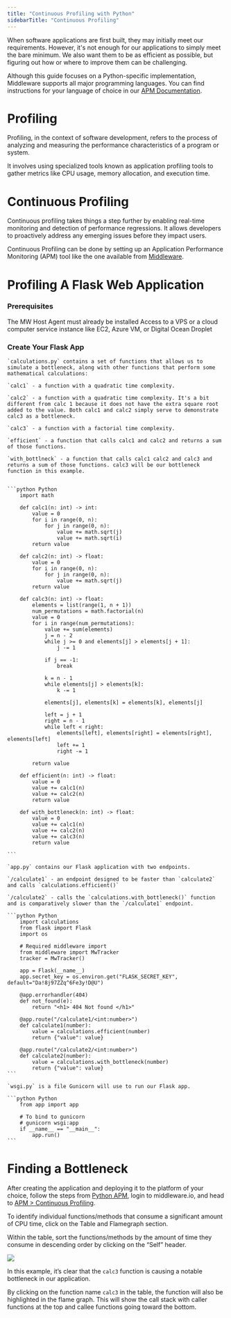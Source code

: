 ```yaml
---
title: "Continuous Profiling with Python"
sidebarTitle: "Continuous Profiling"
---
```


When software applications are first built, they may initially meet our requirements. However, it's not enough for our applications to simply meet the bare minimum. We also want them to be as efficient as possible, but figuring out how or where to improve them can be challenging.

<Note> Although this guide focuses on a Python-specific implementation, Middleware supports all major programming languages. You can find instructions for your language of choice in our [APM Documentation](https://docs.middleware.io/apm-configuration/apm_overview). </Note>

# Profiling

Profiling, in the context of software development, refers to the process of analyzing and measuring the performance characteristics of a program or system. 

It involves using specialized tools known as application profiling tools to gather metrics like CPU usage, memory allocation, and execution time.

# Continuous Profiling

Continuous profiling takes things a step further by enabling real-time monitoring and detection of performance regressions. It allows developers to proactively address any emerging issues before they impact users. 

Continuous Profiling can be done by setting up an Application Performance Monitoring (APM) tool like the one available from [Middleware](https://middleware.io/).

# Profiling A Flask Web Application

### Prerequisites

<Steps>
  <Step title="MW Agent Installed">
    The MW Host Agent must already be installed
  </Step>
  <Step title="VPS or Cloud Computer">
    Access to a VPS or a cloud computer service instance like EC2, Azure VM, or Digital Ocean Droplet
  </Step>
</Steps>

### Create Your Flask App

<Accordion title="calculations.py">

    `calculations.py` contains a set of functions that allows us to simulate a bottleneck, along with other functions that perform some mathematical calculations:

    `calc1` - a function with a quadratic time complexity.

    `calc2` - a function with a quadratic time complexity. It's a bit different from calc 1 because it does not have the extra square root added to the value. Both calc1 and calc2 simply serve to demonstrate calc3 as a bottleneck.

    `calc3` - a function with a factorial time complexity.

    `efficient` - a function that calls calc1 and calc2 and returns a sum of those functions.

    `with_bottlneck` - a function that calls calc1 calc2 and calc3 and returns a sum of those functions. calc3 will be our bottleneck function in this example.


    ```python Python
        import math

        def calc1(n: int) -> int:
            value = 0
            for i in range(0, n):
                for j in range(0, n):
                    value += math.sqrt(j)
                    value += math.sqrt(i)
            return value

        def calc2(n: int) -> float:
            value = 0
            for i in range(0, n):
                for j in range(0, n):
                    value += math.sqrt(j)
            return value

        def calc3(n: int) -> float:
            elements = list(range(1, n + 1))
            num_permutations = math.factorial(n)
            value = 0
            for i in range(num_permutations):
                value += sum(elements)
                j = n - 2
                while j >= 0 and elements[j] > elements[j + 1]:
                    j -= 1

                if j == -1:
                    break

                k = n - 1
                while elements[j] > elements[k]:
                    k -= 1

                elements[j], elements[k] = elements[k], elements[j]

                left = j + 1
                right = n - 1
                while left < right:
                    elements[left], elements[right] = elements[right], elements[left]
                    left += 1
                    right -= 1

            return value

        def efficient(n: int) -> float:
            value = 0
            value += calc1(n)
            value += calc2(n)
            return value

        def with_bottleneck(n: int) -> float:
            value = 0
            value += calc1(n)
            value += calc2(n)
            value += calc3(n)
            return value

    ```
</Accordion>

<Accordion title="app.py">

    `app.py` contains our Flask application with two endpoints.

    `/calculate1` - an endpoint designed to be faster than `calculate2` and calls `calculations.efficient()` 

    `/calculate2` - calls the `calculations.with_bottleneck()` function and is comparatively slower than the `/calculate1` endpoint.

    ```python Python
        import calculations
        from flask import Flask
        import os

        # Required middleware import 
        from middleware import MwTracker
        tracker = MwTracker()

        app = Flask(__name__)
        app.secret_key = os.environ.get("FLASK_SECRET_KEY", default="Da!8j97ZZq^6Fe3y!D@U")

        @app.errorhandler(404)
        def not_found(e):
            return "<h1> 404 Not found </h1>"

        @app.route("/calculate1/<int:number>")
        def calculate1(number):
            value = calculations.efficient(number)
            return {"value": value}

        @app.route("/calculate2/<int:number>")
        def calculate2(number):
            value = calculations.with_bottleneck(number)
            return {"value": value}
    ```
</Accordion>

<Accordion title="wsgi.py">

    `wsgi.py` is a file Gunicorn will use to run our Flask app.

    ```python Python
        from app import app

        # To bind to gunicorn
        # gunicorn wsgi:app
        if __name__ == "__main__":
            app.run()
    ```
</Accordion>

# Finding a Bottleneck

After creating the application and deploying it to the platform of your choice, follow the steps from [Python APM](https://docs.middleware.io/apm-configuration/python), login to middleware.io, and head to [APM > Continuous Profiling](https://app.middleware.io/apm/continuous-profiling). 

To identify individual functions/methods that consume a significant amount of CPU time, click on the Table and Flamegraph section. 

Within the table, sort the functions/methods by the amount of time they consume in descending order by clicking on the “Self” header.

![](https://lh7-us.googleusercontent.com/WQAtXx61AXLgXvGUOCobEZaAhckbQ0XT4bbL3W8BsgCECsUJnl7iS7Rprj6tnn3qsGlf9J2xHh9Uwy-ewwmmYbFf6mB4SetBjk7yX5LzAZocwg4GHy21UlH7EC3GGUk9hYwHYqp4kW0ztv-8kcyb2Jc)

In this example, it’s clear that the `calc3` function is causing a notable bottleneck in our application. 

By clicking on the function name `calc3` in the table, the function will also be highlighted in the flame graph. This will show the call stack with caller functions at the top and callee functions going toward the bottom.




